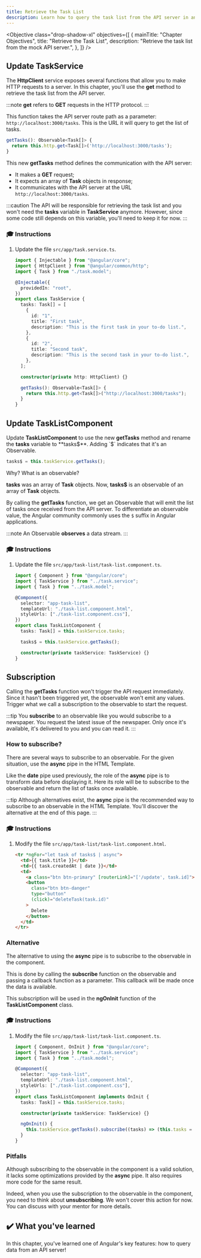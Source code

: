 ```yaml
---
title: Retrieve the Task List
description: Learn how to query the task list from the API server in an Angular application.
---
```



<Objective
  class="drop-shadow-xl"
  objectives={[
    {
      mainTitle: "Chapter Objectives",
      title: "Retrieve the Task List",
      description: "Retrieve the task list from the mock API server.",
    },
  ]}
/>

## Update TaskService

The **HttpClient** service exposes several functions that allow you to make HTTP requests to a server. In this chapter, you'll use the **get** method to retrieve the task list from the API server.

:::note
**get** refers to **GET** requests in the HTTP protocol.
:::

This function takes the API server route path as a parameter: `http://localhost:3000/tasks`.
This is the URL it will query to get the list of tasks.

```typescript
getTasks(): Observable<Task[]> {
  return this.http.get<Task[]>('http://localhost:3000/tasks');
}
```

This new **getTasks** method defines the communication with the API server:

- It makes a **GET** request;
- It expects an array of **Task** objects in response;
- It communicates with the API server at the URL `http://localhost:3000/tasks`.

:::caution
The API will be responsible for retrieving the task list and you won't need the **tasks** variable in **TaskService** anymore.
However, since some code still depends on this variable, you'll need to keep it for now.
:::

### 🎓 Instructions

<Steps>

1. Update the file `src/app/task.service.ts`.

   ```typescript ins={"Add the getTasks function": 24-27}
   import { Injectable } from "@angular/core";
   import { HttpClient } from "@angular/common/http";
   import { Task } from "./task.model";

   @Injectable({
     providedIn: "root",
   })
   export class TaskService {
     tasks: Task[] = [
       {
         id: "1",
         title: "First task",
         description: "This is the first task in your to-do list.",
       },
       {
         id: "2",
         title: "Second task",
         description: "This is the second task in your to-do list.",
       },
     ];

     constructor(private http: HttpClient) {}

     getTasks(): Observable<Task[]> {
       return this.http.get<Task[]>("http://localhost:3000/tasks");
     }
   }
   ```

</Steps>

## Update TaskListComponent

Update **TaskListComponent** to use the new **getTasks** method and rename the **tasks** variable to **tasks$**. Adding `$` indicates that it's an Observable.

```typescript
tasks$ = this.taskService.getTasks();
```

Why? What is an observable?

**tasks** was an array of **Task** objects. Now, **tasks$** is an observable of an array of **Task** objects.

By calling the **getTasks** function, we get an Observable that will emit the list of tasks once received from the API server.
To differentiate an observable value, the Angular community commonly uses the `$` suffix in Angular applications.

:::note
An Observable **observes** a data stream.
:::

### 🎓 Instructions

<Steps>

1. Update the file `src/app/task-list/task-list.component.ts`.

   ```typescript del={"Remove the tasks variable": 11-12} ins={"Replace it with the tasks$ variable": 13-14}
   import { Component } from "@angular/core";
   import { TaskService } from "../task.service";
   import { Task } from "../task.model";

   @Component({
     selector: "app-task-list",
     templateUrl: "./task-list.component.html",
     styleUrls: ["./task-list.component.css"],
   })
   export class TaskListComponent {
     tasks: Task[] = this.taskService.tasks;

     tasks$ = this.taskService.getTasks();

     constructor(private taskService: TaskService) {}
   }
   ```

</Steps>

## Subscription

Calling the **getTasks** function won't trigger the API request immediately. Since it hasn't been triggered yet, the observable won't emit any values.
Trigger what we call a subscription to the observable to start the request.

:::tip
You **subscribe** to an observable like you would subscribe to a newspaper.
You request the latest issue of the newspaper. Only once it's available, it's delivered to you and you can read it.
:::

### How to subscribe?

There are several ways to subscribe to an observable.
For the given situation, use the **async** pipe in the HTML Template.

Like the **date** pipe used previously, the role of the **async** pipe is to transform data before displaying it.
Here its role will be to subscribe to the observable and return the list of tasks once available.

:::tip
Although alternatives exist, the **async** pipe is the recommended way to subscribe to an observable in the HTML Template.
You'll discover the alternative at the end of this page.
:::

### 🎓 Instructions

<Steps>

1. Modify the file `src/app/task-list/task-list.component.html`.

   ```html ins="tasks$ | async"
   <tr *ngFor="let task of tasks$ | async">
     <td>{{ task.title }}</td>
     <td>{{ task.createdAt | date }}</td>
     <td>
       <a class="btn btn-primary" [routerLink]="['/update', task.id]">Update</a>
       <button
         class="btn btn-danger"
         type="button"
         (click)="deleteTask(task.id)"
       >
         Delete
       </button>
     </td>
   </tr>
   ```

</Steps>

### Alternative

The alternative to using the **async** pipe is to subscribe to the observable in the component.

This is done by calling the **subscribe** function on the observable and passing a callback function as a parameter.
This callback will be made once the data is available.

This subscription will be used in the **ngOnInit** function of the **TaskListComponent** class.

### 🎓 Instructions

<Steps>

1. Modify the file `src/app/task-list/task-list.component.ts`.

   ```typescript ins={"Subscribe to the observable": 14-17}
   import { Component, OnInit } from "@angular/core";
   import { TaskService } from "../task.service";
   import { Task } from "../task.model";

   @Component({
     selector: "app-task-list",
     templateUrl: "./task-list.component.html",
     styleUrls: ["./task-list.component.css"],
   })
   export class TaskListComponent implements OnInit {
     tasks: Task[] = this.taskService.tasks;

     constructor(private taskService: TaskService) {}

     ngOnInit() {
       this.taskService.getTasks().subscribe((tasks) => (this.tasks = tasks));
     }
   }
   ```

</Steps>

### Pitfalls

Although subscribing to the observable in the component is a valid solution, it lacks some optimizations provided by the **async** pipe.
It also requires more code for the same result.

Indeed, when you use the subscription to the observable in the component, you need to think about **unsubscribing**.
We won't cover this action for now. You can discuss with your mentor for more details.

## ✔️ What you've learned

In this chapter, you've learned one of Angular's key features: how to query data from an API server!
